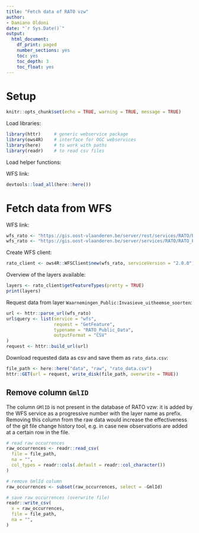 ```yaml
---
title: "Fetch data of RATO vzw"
author:
- Damiano Oldoni
date: "`r Sys.Date()`"
output:
  html_document:
    df_print: paged
    number_sections: yes
    toc: yes
    toc_depth: 3
    toc_float: yes
---
```


# Setup 

```r
knitr::opts_chunk$set(echo = TRUE, warning = TRUE, message = TRUE)
```

Load libraries:

```r
library(httr)     # generic webservice package
library(ows4R)    # interface for OGC webservices
library(here)     # to work with paths
library(readr)    # to read csv files
```
Load helper functions: 


WFS link:
```r
devtools::load_all(here::here())
```
# Fetch data from WFS

WFS link:

```r
wfs_rato <- "https://gis.oost-vlaanderen.be/server/rest/services/RATO/RATO_Public_Data/MapServer/WFSServer"
wfs_rato <- "https://gis.oost-vlaanderen.be/server/services/RATO/RATO_Public_Data/MapServer/WFSServer"
```

Create WFS client:

```r
rato_client <- ows4R::WFSClient$new(wfs_rato, serviceVersion = "2.0.0")
```

Overview of the layers available:

```r
layers <- rato_client$getFeatureTypes(pretty = TRUE)
print(layers)
```

Request data from layer `Waarnemingen_Public:Invasieve_uitheemse_soorten`:

```r
url <- httr::parse_url(wfs_rato)
url$query <- list(service = "wfs",
                  request = "GetFeature",
                  typename = "RATO_Public_Data",
                  outputFormat = "CSV"
)
request <- httr::build_url(url)
```

Download requested data as csv and save them  as `rato_data.csv`:

```r
file_path <- here::here("data", "raw", "rato_data.csv")
httr::GET(url = request, write_disk(file_path, overwrite = TRUE))
```

## Remove column `GmlID`

The column `GMlID` is not present in the database of RATO vzw: it is added by the WFS service as a progressive number with the layer name as prefix. Removing this column from the raw data would increase the effectiveness of the git file change history tool, e.g. in case new observations are added at a certain row in the file.

```r
# read raw occurrences
raw_occurrences <- readr::read_csv(
  file = file_path,
  na = "",
  col_types = readr::cols(.default = readr::col_character())
)

# remove GmlId column
raw_occurrences <- subset(raw_occurrences, select = -GmlId)

# save raw occurrences (overwrite file)
readr::write_csv(
  x = raw_occurrences,
  file = file_path,
  na = "",
)
```
